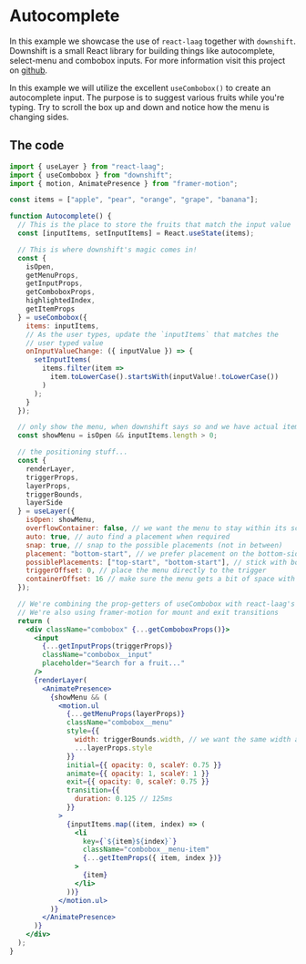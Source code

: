 
<Meta title="Autocomplete" />

# Autocomplete

In this example we showcase the use of `react-laag` together with `downshift`. Downshift is a small React library for building
things like autocomplete, select-menu and combobox inputs. For more information visit this project on [github](https://github.com/downshift-js/downshift).

In this example we will utilize the excellent `useCombobox()` to create an autocomplete input.
The purpose is to suggest various fruits while you're typing. Try to scroll the box up and down and notice how the menu is changing sides.

<ScrollBox>
  <Autocomplete />
</ScrollBox>

## The code

```jsx
import { useLayer } from "react-laag";
import { useCombobox } from "downshift";
import { motion, AnimatePresence } from "framer-motion";

const items = ["apple", "pear", "orange", "grape", "banana"];

function Autocomplete() {
  // This is the place to store the fruits that match the input value
  const [inputItems, setInputItems] = React.useState(items);

  // This is where downshift's magic comes in!
  const {
    isOpen,
    getMenuProps,
    getInputProps,
    getComboboxProps,
    highlightedIndex,
    getItemProps
  } = useCombobox({
    items: inputItems,
    // As the user types, update the `inputItems` that matches the
    // user typed value
    onInputValueChange: ({ inputValue }) => {
      setInputItems(
        items.filter(item =>
          item.toLowerCase().startsWith(inputValue!.toLowerCase())
        )
      );
    }
  });

  // only show the menu, when downshift says so and we have actual items to show
  const showMenu = isOpen && inputItems.length > 0;

  // the positioning stuff...
  const {
    renderLayer,
    triggerProps,
    layerProps,
    triggerBounds,
    layerSide
  } = useLayer({
    isOpen: showMenu,
    overflowContainer: false, // we want the menu to stay within its scroll-container
    auto: true, // auto find a placement when required
    snap: true, // snap to the possible placements (not in between)
    placement: "bottom-start", // we prefer placement on the bottom-side
    possiblePlacements: ["top-start", "bottom-start"], // stick with bottom and top
    triggerOffset: 0, // place the menu directly to the trigger
    containerOffset: 16 // make sure the menu gets a bit of space with respect to the containers edges
  });

  // We're combining the prop-getters of useCombobox with react-laag's props
  // We're also using framer-motion for mount and exit transitions
  return (
    <div className="combobox" {...getComboboxProps()}>
      <input
        {...getInputProps(triggerProps)}
        className="combobox__input"
        placeholder="Search for a fruit..."
      />
      {renderLayer(
        <AnimatePresence>
          {showMenu && (
            <motion.ul
              {...getMenuProps(layerProps)}
              className="combobox__menu"
              style={{
                width: triggerBounds.width, // we want the same width as the input
                ...layerProps.style
              }}
              initial={{ opacity: 0, scaleY: 0.75 }}
              animate={{ opacity: 1, scaleY: 1 }}
              exit={{ opacity: 0, scaleY: 0.75 }}
              transition={{
                duration: 0.125 // 125ms
              }}
            >
              {inputItems.map((item, index) => (
                <li
                  key={`${item}${index}`}
                  className="combobox__menu-item"
                  {...getItemProps({ item, index })}
                >
                  {item}
                </li>
              ))}
            </motion.ul>
          )}
        </AnimatePresence>
      )}
    </div>
  );
}
```
